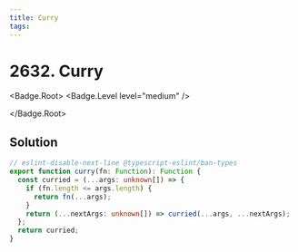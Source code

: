 ```yaml
---
title: Curry
tags:
---
```


# 2632. Curry

<Badge.Root>
<Badge.Level level="medium" />

</Badge.Root>

## Solution

```typescript filename="solution.ts" copy
// eslint-disable-next-line @typescript-eslint/ban-types
export function curry(fn: Function): Function {
  const curried = (...args: unknown[]) => {
    if (fn.length <= args.length) {
      return fn(...args);
    }
    return (...nextArgs: unknown[]) => curried(...args, ...nextArgs);
  };
  return curried;
}
```

<ProblemLink codingSite="leetcode" href="https://leetcode.com/problems/curry" title="Curry" />
